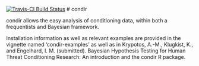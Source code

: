 [![Travis-CI Build Status](https://travis-ci.org/AngelosPsy/condir.svg?branch=master)](https://travis-ci.org/AngelosPsy/condir)
# condir

condir allows the easy analysis of conditioning data, within both a frequentists and Bayesian framework. 

Installation information as well as relevant examples are provided in the vignette named 'condir-examples' as well as in Krypotos, A.-M., Klugkist, K., and 
Engelhard, I. M. (submitted). Bayesian Hypothesis Testing for Human Threat Conditioning Research: An introduction and the condir R package.
